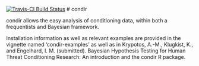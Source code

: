 [![Travis-CI Build Status](https://travis-ci.org/AngelosPsy/condir.svg?branch=master)](https://travis-ci.org/AngelosPsy/condir)
# condir

condir allows the easy analysis of conditioning data, within both a frequentists and Bayesian framework. 

Installation information as well as relevant examples are provided in the vignette named 'condir-examples' as well as in Krypotos, A.-M., Klugkist, K., and 
Engelhard, I. M. (submitted). Bayesian Hypothesis Testing for Human Threat Conditioning Research: An introduction and the condir R package.
